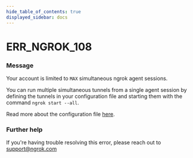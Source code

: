 ```yaml
---
hide_table_of_contents: true
displayed_sidebar: docs
---
```



# ERR_NGROK_108

### Message

Your account is limited to `MAX` simultaneous ngrok agent sessions.

You can run multiple simultaneous tunnels from a single agent session by defining the tunnels in your configuration file and starting them with the command `ngrok start --all`.

Read more about the configuration file [here](https://ngrok.com/docs/secure-tunnels/ngrok-agent/reference/config/).

### Further help

If you're having trouble resolving this error, please reach out to [support@ngrok.com](mailto:support@ngrok.com?subject=Help%20with%20ERR_NGROK_108)

<ErrorDetails error="err_ngrok_108" />

